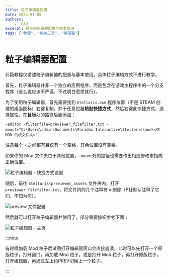 ```yaml
---
title: 粒子编辑器配置
date: 2024-01-05
authors:
    - _OAO_
excerpt: 粒子编辑器的配置与基本使用
tags: ["教程", "相关工具", "编辑器"]
---
```


# 粒子编辑器配置

此篇教程仅讲述粒子编辑器的配置与基本使用，具体粒子编辑方式不进行教学。

首先，粒子编辑器并非一个独立的应用程序，而是包含在游戏主程序中的一个分支程序（这么说应该不严谨，不过明白意思就行）。

为了使用粒子编辑器，首先需要找到 `Stellaris.exe` 程序位置（不是 STEAM 创建的桌面图标）右键复制，并于任意位置**粘贴快捷方式**，然后右键此快捷方式，选择属性，在**目标**处的路径后面添加：

```text
-editor -filterfile=previewer_filefilter.txt -mount="C:\Users\admin\Documents\Paradox Interactive\Stellaris\mod\<你 MOD 的根文件夹>"
```

注意每个 `-` 之间都有且仅有一个空格，其余位置没有空格。

如果你的 Mod 文件夹位于其他位置，`-mount`处的路径也需要作出相应修改来指向正确位置。

![粒子编辑器 - 快捷方式设置](./practical_editor.assets/practical_editor_symlink.png)

随后，前往 `Stellaris\previewer_assets` 文件夹内，打开`previewer_filefilter.txt`，将文件内的几个注释符 `#` 删除（P社默认注释了它们，不知为何）。

![preview 文件配置](./practical_editor.assets/previewer_filefilter_config.png)

然后就可以打开粒子编辑器并使用了，部分重要按钮参考下图：

![粒子编辑器 - 主页](./practical_editor.assets/practical_editor_homepage.png)

:::note

有时候加载 Mod 粒子后试图打开编辑器窗口会直接崩溃，此时可以先打开一个原版粒子，打开窗口，再加载 Mod 粒子。或是打开 Mod 粒子，再打开原版粒子，打开编辑器，再通过左上角PREV切换上一个粒子。

:::
